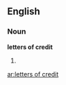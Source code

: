 ==English==

===Noun===
'''letters of credit'''

# {{plural of|[[letter of credit]]}}

[[ar:letters of credit]]